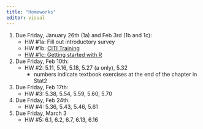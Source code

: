```yaml
---
title: "Homeworks"
editor: visual
---
```


1.  Due Friday, January 26th (1a) and Feb 3rd (1b and 1c):
    -   HW #1a: Fill out introductory survey
    -   HW #1b: [CITI Training](labs/Hw1_citi.pdf)
    -   [HW #1c: Getting started with R](intro_to_r.html)
2.  Due Friday, Feb 10th:
    -   HW #2: 5.11, 5.16, 5.18, 5.27 (a only), 5.32
        -   numbers indicate textbook exercises at the end of the chapter in Stat2
3.  Due Friday, Feb 17th:
    -   HW #3: 5.38, 5.54, 5.59, 5.60, 5.70
4.  Due Friday, Feb 24th:
    -   HW #4: 5.36, 5.43, 5.46, 5.61
5.  Due Friday, March 3
    -   HW #5: 6.1, 6.2, 6.7, 6.13, 6.16